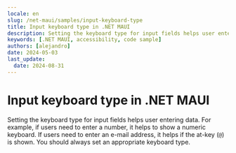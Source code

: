 ```yaml
---
locale: en
slug: /net-maui/samples/input-keyboard-type
title: Input keyboard type in .NET MAUI
description: Setting the keyboard type for input fields helps user entering data.
keywords: [.NET MAUI, accessibility, code sample]
authors: [alejandro]
date: 2024-05-03
last_update:
  date: 2024-08-31
---
```


# Input keyboard type in .NET MAUI

Setting the keyboard type for input fields helps user entering data. For example, if users need to enter a number, it helps to show a numeric keyboard. If users need to enter an e-mail address, it helps if the at-key (`@`) is shown. You should always set an appropriate keyboard type.

<CodeSample id="input-keyboard-type" platform="net-maui" locale="en"/>
